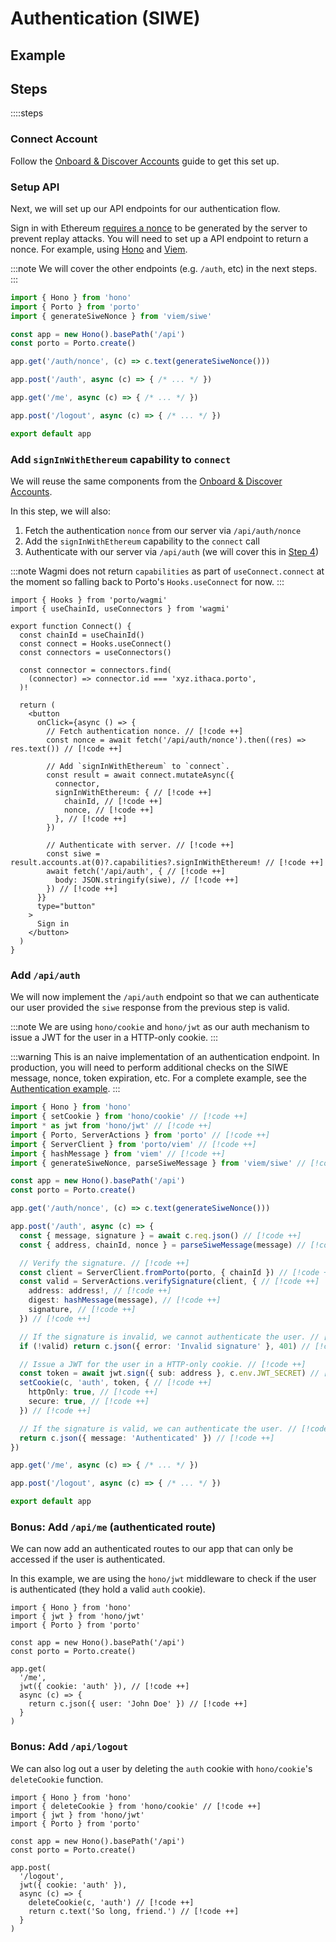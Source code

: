 
# Authentication (SIWE)

## Example

<GuideDemoContainer src="ithacaxyz/porto/tree/main/examples/authentication">
  <Example />
</GuideDemoContainer>

## Steps

::::steps

### Connect Account

Follow the [Onboard & Discover Accounts](/sdk/guides/discover-accounts) guide to get this set up.

### Setup API

Next, we will set up our API endpoints for our authentication flow.

Sign in with Ethereum [requires a nonce](https://eips.ethereum.org/EIPS/eip-4361#message-fields) to be generated by the server to prevent replay attacks. You will need to set up a API endpoint to return a nonce. For example, using [Hono](https://hono.dev) and [Viem](https://viem.sh).

:::note
We will cover the other endpoints (e.g. `/auth`, etc) in the next steps.
:::

```ts
import { Hono } from 'hono'
import { Porto } from 'porto'
import { generateSiweNonce } from 'viem/siwe'

const app = new Hono().basePath('/api')
const porto = Porto.create()

app.get('/auth/nonce', (c) => c.text(generateSiweNonce()))

app.post('/auth', async (c) => { /* ... */ })

app.get('/me', async (c) => { /* ... */ })

app.post('/logout', async (c) => { /* ... */ })

export default app
```

### Add `signInWithEthereum` capability to `connect`

We will reuse the same components from the
[Onboard & Discover Accounts](/sdk/guides/discover-accounts#https://dev.porto.sh/sdk/guides/discover-accounts#display-sign-in-button).

In this step, we will also:

1. Fetch the authentication `nonce` from our server via `/api/auth/nonce` 
2. Add the `signInWithEthereum` capability to the `connect` call
3. Authenticate with our server via `/api/auth` (we will cover this in [Step 4](#implement-apiauth))

:::note
Wagmi does not return `capabilities` as part of `useConnect.connect` at the moment so falling back to Porto's `Hooks.useConnect` for now.
:::

```tsx
import { Hooks } from 'porto/wagmi'
import { useChainId, useConnectors } from 'wagmi'

export function Connect() {
  const chainId = useChainId()
  const connect = Hooks.useConnect()
  const connectors = useConnectors()

  const connector = connectors.find(
    (connector) => connector.id === 'xyz.ithaca.porto',
  )!

  return (
    <button
      onClick={async () => {
        // Fetch authentication nonce. // [!code ++]
        const nonce = await fetch('/api/auth/nonce').then((res) => res.text()) // [!code ++]

        // Add `signInWithEthereum` to `connect`.
        const result = await connect.mutateAsync({
          connector,
          signInWithEthereum: { // [!code ++]
            chainId, // [!code ++]
            nonce, // [!code ++]
          }, // [!code ++]
        })

        // Authenticate with server. // [!code ++]
        const siwe = result.accounts.at(0)?.capabilities?.signInWithEthereum! // [!code ++]
        await fetch('/api/auth', { // [!code ++]
          body: JSON.stringify(siwe), // [!code ++]
        }) // [!code ++]
      }}
      type="button"
    >
      Sign in
    </button>
  )
}
```

### Add `/api/auth`

We will now implement the `/api/auth` endpoint so that we can authenticate our user provided
the `siwe` response from the previous step is valid.

:::note
We are using `hono/cookie` and `hono/jwt` as our auth mechanism to issue a JWT for the user in a HTTP-only cookie.
:::

:::warning
This is an naive implementation of an authentication endpoint. In production, you will need to perform additional
checks on the SIWE message, nonce, token expiration, etc. For a complete example, see the [Authentication example](https://github.com/ithacaxyz/porto/blob/main/examples/authentication/worker/index.ts).
:::

```ts
import { Hono } from 'hono'
import { setCookie } from 'hono/cookie' // [!code ++]
import * as jwt from 'hono/jwt' // [!code ++]
import { Porto, ServerActions } from 'porto' // [!code ++]
import { ServerClient } from 'porto/viem' // [!code ++]
import { hashMessage } from 'viem' // [!code ++]
import { generateSiweNonce, parseSiweMessage } from 'viem/siwe' // [!code ++]

const app = new Hono().basePath('/api')
const porto = Porto.create()

app.get('/auth/nonce', (c) => c.text(generateSiweNonce()))

app.post('/auth', async (c) => { 
  const { message, signature } = await c.req.json() // [!code ++]
  const { address, chainId, nonce } = parseSiweMessage(message) // [!code ++]

  // Verify the signature. // [!code ++]
  const client = ServerClient.fromPorto(porto, { chainId }) // [!code ++]
  const valid = ServerActions.verifySignature(client, { // [!code ++]
    address: address!, // [!code ++]
    digest: hashMessage(message), // [!code ++]
    signature, // [!code ++]
  }) // [!code ++]

  // If the signature is invalid, we cannot authenticate the user. // [!code ++]
  if (!valid) return c.json({ error: 'Invalid signature' }, 401) // [!code ++]

  // Issue a JWT for the user in a HTTP-only cookie. // [!code ++]
  const token = await jwt.sign({ sub: address }, c.env.JWT_SECRET) // [!code ++]
  setCookie(c, 'auth', token, { // [!code ++]
    httpOnly: true, // [!code ++]
    secure: true, // [!code ++]
  }) // [!code ++]

  // If the signature is valid, we can authenticate the user. // [!code ++]
  return c.json({ message: 'Authenticated' }) // [!code ++]
})

app.get('/me', async (c) => { /* ... */ })

app.post('/logout', async (c) => { /* ... */ })

export default app
```

### Bonus: Add `/api/me` (authenticated route)

We can now add an authenticated routes to our app that can only be accessed if the user is authenticated.

In this example, we are using the `hono/jwt` middleware to check if the user is authenticated (they hold a valid `auth` cookie).

```tsx
import { Hono } from 'hono'
import { jwt } from 'hono/jwt'
import { Porto } from 'porto'

const app = new Hono().basePath('/api')
const porto = Porto.create()

app.get(
  '/me', 
  jwt({ cookie: 'auth' }), // [!code ++]
  async (c) => {
    return c.json({ user: 'John Doe' }) // [!code ++]
  }
)
```

### Bonus: Add `/api/logout`

We can also log out a user by deleting the `auth` cookie with `hono/cookie`'s `deleteCookie` function.

```tsx
import { Hono } from 'hono'
import { deleteCookie } from 'hono/cookie' // [!code ++]
import { jwt } from 'hono/jwt'
import { Porto } from 'porto'

const app = new Hono().basePath('/api')
const porto = Porto.create()

app.post(
  '/logout', 
  jwt({ cookie: 'auth' }),
  async (c) => {
    deleteCookie(c, 'auth') // [!code ++]
    return c.text('So long, friend.') // [!code ++]
  }
)
```
